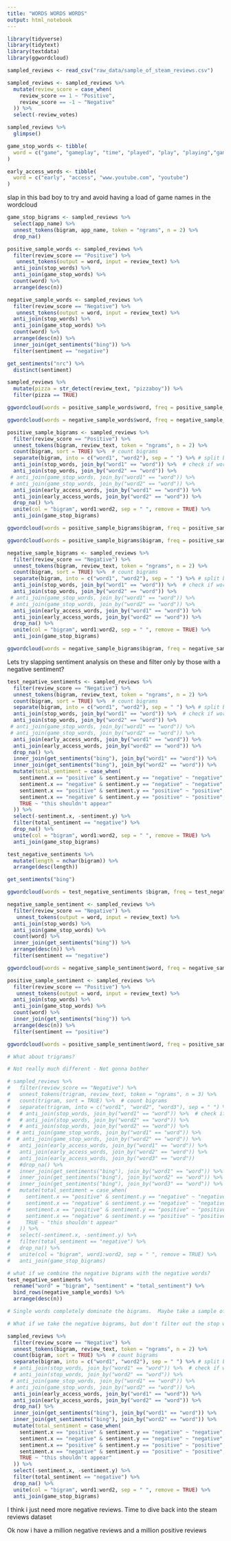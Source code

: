 ```yaml
---
title: "WORDS WORDS WORDS"
output: html_notebook
---
```

```r
library(tidyverse)
library(tidytext)
library(textdata)
library(ggwordcloud)
```

```r
sampled_reviews <- read_csv("raw_data/sample_of_steam_reviews.csv")
```

```r
sampled_reviews <- sampled_reviews %>% 
  mutate(review_score = case_when(
    review_score == 1 ~ "Positive",
    review_score == -1 ~ "Negative"
  )) %>% 
  select(-review_votes)
```
```r
sampled_reviews %>% 
  glimpse()
```
```r
game_stop_words <- tibble(
  word = c("game", "gameplay", "time", "played", "play", "playing","games", "review", "access", "www.youtube.com", "www.youtube.co.uk") # lets try doing n-grams before populating this
)

early_access_words <- tibble(
  word = c("early", "access", "www.youtube.com", "youtube")
)
```

slap in this bad boy to try and avoid having a load of game names in the wordcloud
```r
game_stop_bigrams <- sampled_reviews %>% 
  select(app_name) %>% 
  unnest_tokens(bigram, app_name, token = "ngrams", n = 2) %>% 
  drop_na()
```

```r
positive_sample_words <- sampled_reviews %>% 
  filter(review_score == "Positive") %>% 
   unnest_tokens(output = word, input = review_text) %>% 
  anti_join(stop_words) %>% 
  anti_join(game_stop_words) %>% 
  count(word) %>% 
  arrange(desc(n))
```

```r
negative_sample_words <- sampled_reviews %>% 
  filter(review_score == "Negative") %>% 
   unnest_tokens(output = word, input = review_text) %>% 
  anti_join(stop_words) %>% 
  anti_join(game_stop_words) %>% 
  count(word) %>% 
  arrange(desc(n)) %>% 
  inner_join(get_sentiments("bing")) %>% 
  filter(sentiment == "negative") 
```
```r
get_sentiments("nrc") %>% 
  distinct(sentiment)
```



```r
sampled_reviews %>% 
  mutate(pizza = str_detect(review_text, "pizzaboy")) %>% 
  filter(pizza == TRUE)
```


```r
ggwordcloud(words = positive_sample_words$word, freq = positive_sample_words$n, random.color = TRUE, colors =  c("#ff595e", "#ffca3a", "#8ac926", "#1982c4", "#6a4c93"), min.freq = 5)
```
```r
ggwordcloud(words = negative_sample_words$word, freq = negative_sample_words$n, random.color = TRUE, colors =  c("#ff595e", "#ffca3a", "#8ac926", "#1982c4", "#6a4c93"), min.freq = 5)
```
 
```r
positive_sample_bigrams <- sampled_reviews %>% 
  filter(review_score == "Positive") %>% 
  unnest_tokens(bigram, review_text, token = "ngrams", n = 2) %>% 
  count(bigram, sort = TRUE) %>%  # count bigrams
  separate(bigram, into = c("word1", "word2"), sep = " ") %>% # split bigrams into two seperate columns
  anti_join(stop_words, join_by("word1" == "word")) %>%  # check if word1 of bigram is a stop word
  anti_join(stop_words, join_by("word2" == "word")) %>% 
 # anti_join(game_stop_words, join_by("word1" == "word")) %>% 
 # anti_join(game_stop_words, join_by("word2" == "word")) %>% 
  anti_join(early_access_words, join_by("word1" == "word")) %>%
  anti_join(early_access_words, join_by("word2" == "word")) %>% 
  drop_na() %>% 
  unite(col = "bigram", word1:word2, sep = " ", remove = TRUE) %>% 
  anti_join(game_stop_bigrams)
```

```r
ggwordcloud(words = positive_sample_bigrams$bigram, freq = positive_sample_bigrams$n, random.color = TRUE, colors =  c("#ff595e", "#ffca3a", "#8ac926", "#1982c4", "#6a4c93"), min.freq = 50)
```

```r
ggwordcloud(words = positive_sample_bigrams$bigram, freq = positive_sample_bigrams$n, random.color = TRUE, colors =  c("#ff595e", "#ffca3a", "#8ac926", "#1982c4", "#6a4c93"), min.freq = 80)
```

```r
negative_sample_bigrams <- sampled_reviews %>% 
  filter(review_score == "Negative") %>% 
  unnest_tokens(bigram, review_text, token = "ngrams", n = 2) %>% 
  count(bigram, sort = TRUE) %>%  # count bigrams
  separate(bigram, into = c("word1", "word2"), sep = " ") %>% # split bigrams into two seperate columns
  anti_join(stop_words, join_by("word1" == "word")) %>%  # check if word1 of bigram is a stop word
  anti_join(stop_words, join_by("word2" == "word")) %>% 
 # anti_join(game_stop_words, join_by("word1" == "word")) %>% 
 # anti_join(game_stop_words, join_by("word2" == "word")) %>% 
  anti_join(early_access_words, join_by("word1" == "word")) %>%
  anti_join(early_access_words, join_by("word2" == "word")) %>% 
  drop_na() %>% 
  unite(col = "bigram", word1:word2, sep = " ", remove = TRUE) %>% 
  anti_join(game_stop_bigrams)
```

```r
ggwordcloud(words = negative_sample_bigrams$bigram, freq = negative_sample_bigrams$n, random.color = TRUE, colors =  c("#ff595e", "#ffca3a", "#8ac926", "#1982c4", "#6a4c93"), min.freq = 15)
```

Lets try slapping sentiment analysis on these and filter only by those with a negative sentiment?

```r
test_negative_sentiments <- sampled_reviews %>% 
  filter(review_score == "Negative") %>% 
  unnest_tokens(bigram, review_text, token = "ngrams", n = 2) %>% 
  count(bigram, sort = TRUE) %>%  # count bigrams
  separate(bigram, into = c("word1", "word2"), sep = " ") %>% # split bigrams into two seperate columns
  anti_join(stop_words, join_by("word1" == "word")) %>%  # check if word1 of bigram is a stop word
  anti_join(stop_words, join_by("word2" == "word")) %>% 
 # anti_join(game_stop_words, join_by("word1" == "word")) %>% 
 # anti_join(game_stop_words, join_by("word2" == "word")) %>% 
  anti_join(early_access_words, join_by("word1" == "word")) %>%
  anti_join(early_access_words, join_by("word2" == "word")) %>% 
  drop_na() %>% 
  inner_join(get_sentiments("bing"), join_by("word1" == "word")) %>% 
  inner_join(get_sentiments("bing"), join_by("word2" == "word")) %>% 
  mutate(total_sentiment = case_when(
    sentiment.x == "positive" & sentiment.y == "negative" ~ "negative",
    sentiment.x == "negative" & sentiment.y == "negative" ~ "negative",
    sentiment.x == "positive" & sentiment.y == "positive" ~ "positive",
    sentiment.x == "negative" & sentiment.y == "positive" ~ "positive",
    TRUE ~ "this shouldn't appear"
  )) %>% 
  select(-sentiment.x, -sentiment.y) %>% 
  filter(total_sentiment == "negative") %>% 
  drop_na() %>% 
  unite(col = "bigram", word1:word2, sep = " ", remove = TRUE) %>% 
  anti_join(game_stop_bigrams)

```
```r
test_negative_sentiments %>% 
  mutate(length = nchar(bigram)) %>% 
  arrange(desc(length))
```

```r
get_sentiments("bing")
```
```r
ggwordcloud(words = test_negative_sentiments $bigram, freq = test_negative_sentiments $n, random.color = TRUE, colors =  c("#ff595e", "#ffca3a", "#8ac926", "#1982c4", "#6a4c93"), min.freq = 2)
```

```r
negative_sample_sentiment <- sampled_reviews %>% 
  filter(review_score == "Negative") %>% 
   unnest_tokens(output = word, input = review_text) %>% 
  anti_join(stop_words) %>% 
  anti_join(game_stop_words) %>% 
  count(word) %>% 
  inner_join(get_sentiments("bing")) %>% 
  arrange(desc(n)) %>% 
  filter(sentiment == "negative")
```
```r
ggwordcloud(words = negative_sample_sentiment$word, freq = negative_sample_sentiment$n, random.color = TRUE, colors =  c("#ff595e", "#ffca3a", "#8ac926", "#1982c4", "#6a4c93"), min.freq = 5)
```

```r
positive_sample_sentiment <- sampled_reviews %>% 
  filter(review_score == "Positive") %>% 
   unnest_tokens(output = word, input = review_text) %>% 
  anti_join(stop_words) %>% 
  anti_join(game_stop_words) %>% 
  count(word) %>% 
  inner_join(get_sentiments("bing")) %>% 
  arrange(desc(n)) %>% 
  filter(sentiment == "positive")
```

```r
ggwordcloud(words = positive_sample_sentiment$word, freq = positive_sample_sentiment$n, random.color = TRUE, colors =  c("#ff595e", "#ffca3a", "#8ac926", "#1982c4", "#6a4c93"), min.freq = 5)
```
```r
# What about trigrams?

# Not really much different - Not gonna bother

# sampled_reviews %>% 
#   filter(review_score == "Negative") %>% 
#   unnest_tokens(trigram, review_text, token = "ngrams", n = 3) %>% 
#   count(trigram, sort = TRUE) %>%  # count bigrams
#   separate(trigram, into = c("word1", "word2", "word3"), sep = " ") %>% # split bigrams into two seperate columns
#   # anti_join(stop_words, join_by("word1" == "word")) %>%  # check if word1 of bigram is a stop word
#   # anti_join(stop_words, join_by("word2" == "word")) %>% 
#   # anti_join(stop_words, join_by("word2" == "word")) %>% 
#  # anti_join(game_stop_words, join_by("word1" == "word")) %>% 
#  # anti_join(game_stop_words, join_by("word2" == "word")) %>% 
#   anti_join(early_access_words, join_by("word1" == "word")) %>%
#   anti_join(early_access_words, join_by("word2" == "word")) %>% 
#   anti_join(early_access_words, join_by("word3" == "word"))
#   #drop_na() %>% 
#   inner_join(get_sentiments("bing"), join_by("word1" == "word")) %>% 
#   inner_join(get_sentiments("bing"), join_by("word2" == "word")) %>% 
#   inner_join(get_sentiments("bing"), join_by("word3" == "word")) %>% 
#   mutate(total_sentiment = case_when(
#     sentiment.x == "positive" & sentiment.y == "negative" ~ "negative",
#     sentiment.x == "negative" & sentiment.y == "negative" ~ "negative",
#     sentiment.x == "positive" & sentiment.y == "positive" ~ "positive",
#     sentiment.x == "negative" & sentiment.y == "positive" ~ "positive",
#     TRUE ~ "this shouldn't appear"
#   )) %>% 
#   select(-sentiment.x, -sentiment.y) %>% 
#   filter(total_sentiment == "negative") %>% 
#   drop_na() %>% 
#   unite(col = "bigram", word1:word2, sep = " ", remove = TRUE) %>% 
#   anti_join(game_stop_bigrams)

```

```r
# what if we combine the negative bigrams with the negative words?
test_negative_sentiments %>% 
  rename("word" = "bigram", "sentiment" = "total_sentiment") %>% 
  bind_rows(negative_sample_words) %>% 
  arrange(desc(n))

# Single words completely dominate the bigrams.  Maybe take a sample of 1000 random words?Although i suppose that kind of defeats the purpose
```


```r
# What if we take the negative bigrams, but don't filter out the stop words?

sampled_reviews %>% 
  filter(review_score == "Negative") %>% 
  unnest_tokens(bigram, review_text, token = "ngrams", n = 2) %>% 
  count(bigram, sort = TRUE) %>%  # count bigrams
  separate(bigram, into = c("word1", "word2"), sep = " ") %>% # split bigrams into two seperate columns
  # anti_join(stop_words, join_by("word1" == "word")) %>%  # check if word1 of bigram is a stop word
  # anti_join(stop_words, join_by("word2" == "word")) %>% 
 # anti_join(game_stop_words, join_by("word1" == "word")) %>% 
 # anti_join(game_stop_words, join_by("word2" == "word")) %>% 
  anti_join(early_access_words, join_by("word1" == "word")) %>%
  anti_join(early_access_words, join_by("word2" == "word")) %>% 
  drop_na() %>% 
  inner_join(get_sentiments("bing"), join_by("word1" == "word")) %>% 
  inner_join(get_sentiments("bing"), join_by("word2" == "word")) %>% 
  mutate(total_sentiment = case_when(
    sentiment.x == "positive" & sentiment.y == "negative" ~ "negative",
    sentiment.x == "negative" & sentiment.y == "negative" ~ "negative",
    sentiment.x == "positive" & sentiment.y == "positive" ~ "positive",
    sentiment.x == "negative" & sentiment.y == "positive" ~ "positive",
    TRUE ~ "this shouldn't appear"
  )) %>% 
  select(-sentiment.x, -sentiment.y) %>% 
  filter(total_sentiment == "negative") %>% 
  drop_na() %>% 
  unite(col = "bigram", word1:word2, sep = " ", remove = TRUE) %>% 
  anti_join(game_stop_bigrams)
```
I think i just need more negative reviews. Time to dive back into the steam reviews dataset

Ok now i have a million negative reviews and a million positive reviews

```r

```

